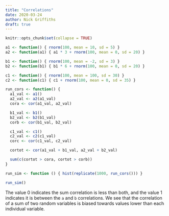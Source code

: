 ```yaml
---
title: "Correlations"
date: 2020-03-24
author: Nick Griffiths
draft: true
---
```


```r
knitr::opts_chunk$set(collapse = TRUE)
```

```r
a1 <- function() { rnorm(100, mean = 10, sd = 5) }
a2 <- function(a1) { a1 * 3 + rnorm(100, mean = 0, sd = 20) }

b1 <- function() { rnorm(100, mean = -2, sd = 3) }
b2 <- function(b1) { b1 * 6 + rnorm(100, mean = 0, sd = 20) }

c1 <- function() { rnorm(100, mean = 100, sd = 30) }
c2 <- function(c1) { c1 + rnorm(100, mean = 0, sd = 35) }
```

```r
run_cors <- function() {
  a1_val <- a1()
  a2_val <- a2(a1_val)
  cora <- cor(a1_val, a2_val)

  b1_val <- b1()
  b2_val <- b2(b1_val)
  corb <- cor(b1_val, b2_val)

  c1_val <- c1()
  c2_val <- c2(c1_val)
  corc <- cor(c1_val, c2_val)

  cortot <- cor(a1_val + b1_val, a2_val + b2_val)

  sum(c(cortot > cora, cortot > corb))
}

```

```r
run_sim <- function () { hist(replicate(1000, run_cors())) }

run_sim()
```

The value 0 indicates the sum correlation is less than both, and the value 1 indicates it is between the `a` and `b` correlations. We see that the correlation of a sum of two random variables is biased towards values lower than each individual variable.
